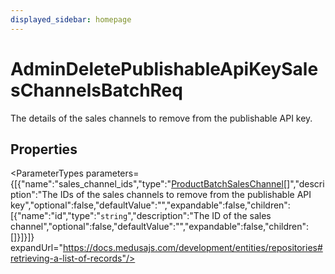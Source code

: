 ```yaml
---
displayed_sidebar: homepage
---
```



# AdminDeletePublishableApiKeySalesChannelsBatchReq

The details of the sales channels to remove from the publishable API key.

## Properties

<ParameterTypes parameters={[{"name":"sales_channel_ids","type":"[ProductBatchSalesChannel](medusa.ProductBatchSalesChannel.mdx)[]","description":"The IDs of the sales channels to remove from the publishable API key","optional":false,"defaultValue":"","expandable":false,"children":[{"name":"id","type":"`string`","description":"The ID of the sales channel","optional":false,"defaultValue":"","expandable":false,"children":[]}]}]} expandUrl="https://docs.medusajs.com/development/entities/repositories#retrieving-a-list-of-records"/>

